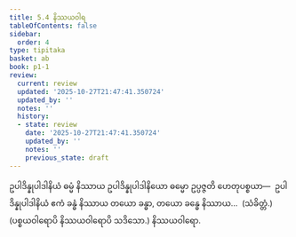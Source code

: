```yaml
---
title: 5.4 နိဿယဝါရ
tableOfContents: false
sidebar:
  order: 4
type: tipitaka
basket: ab
book: p1-1
review:
  current: review
  updated: '2025-10-27T21:47:41.350724'
  updated_by: ''
  notes: ''
  history:
  - state: review
    date: '2025-10-27T21:47:41.350724'
    updated_by: ''
    notes: ''
    previous_state: draft
---
```



<ReviewStatus review={frontmatter.review} showDetails={true} />

<HypothesisAnnotation frontmatter={frontmatter} />

<DynamicBreadcrumb />

<Division number="46" book="p1-1" e="ch" v="36" p="405">

<Paragraph number="2587" book="p1-1">
ဥပါဒိန္နုပါဒါနိယံ ဓမ္မံ နိဿာယ ဥပါဒိန္နုပါဒါနိယော ဓမ္မော ဥပ္ပဇ္ဇတိ ဟေတုပစ္စယာ—  ဥပါဒိန္နုပါဒါနိယံ ဧကံ ခန္ဓံ နိဿာယ တယော ခန္ဓာ, တယော ခန္ဓေ နိဿာယ…  (သံခိတ္တံ.)

</Paragraph>
</Division>

<Paragraph number="2588" type="center" book="p1-1">
(ပစ္စယဝါရောပိ နိဿယဝါရောပိ သဒိသော.)



</Paragraph>

<Paragraph number="2589" type="center" book="p1-1">
နိဿယဝါရော.
</Paragraph>